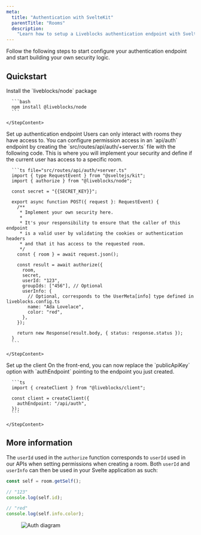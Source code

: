 ```yaml
---
meta:
  title: "Authentication with SvelteKit"
  parentTitle: "Rooms"
  description:
    "Learn how to setup a Liveblocks authentication endpoint with SvelteKit"
---
```


Follow the following steps to start configure your authentication endpoint and
start building your own security logic.

## Quickstart

<Steps>
  <Step>
    <StepTitle>Install the `liveblocks/node` package</StepTitle>
    <StepContent>

      ```bash
      npm install @liveblocks/node
      ```

    </StepContent>

  </Step>
  <Step>
    <StepTitle>Set up authentication endpoint</StepTitle>
    <StepContent>
      Users can only interact with rooms they have access to. You can
      configure permission access in an `api/auth` endpoint by
      creating the `src/routes/api/auth/+server.ts` file with the
      following code. This is where you will implement your security and
      define if the current user has access to a specific room.

      ```ts file="src/routes/api/auth/+server.ts"
      import { type RequestEvent } from "@sveltejs/kit";
      import { authorize } from "@liveblocks/node";

      const secret = "{{SECRET_KEY}}";

      export async function POST({ request }: RequestEvent) {
        /**
         * Implement your own security here.
         *
         * It's your responsibility to ensure that the caller of this endpoint
         * is a valid user by validating the cookies or authentication headers
         * and that it has access to the requested room.
         */
        const { room } = await request.json();

        const result = await authorize({
          room,
          secret,
          userId: "123",
          groupIds: ["456"], // Optional
          userInfo: {
            // Optional, corresponds to the UserMeta[info] type defined in liveblocks.config.ts
            name: "Ada Lovelace",
            color: "red",
          },
        });

        return new Response(result.body, { status: response.status });
      }
      ```

    </StepContent>

  </Step>
  <Step lastStep>
    <StepTitle>Set up the client</StepTitle>
    <StepContent>
      On the front-end, you can now replace the `publicApiKey`
      option with `authEndpoint` pointing to the endpoint you
      just created.

      ```ts
      import { createClient } from "@liveblocks/client";

      const client = createClient({
        authEndpoint: "/api/auth",
      });
      ```

    </StepContent>

  </Step>
</Steps>

## More information

The `userId` used in the `authorize` function corresponds to `userId` used in
our APIs when setting permissions when creating a room. Both `userId` and
`userInfo` can then be used in your Svelte application as such:

```ts
const self = room.getSelf();

// "123"
console.log(self.id);

// "red"
console.log(self.info.color);
```

<Figure>
  <Image
    src="/assets/auth-diagram.png"
    alt="Auth diagram"
    width={768}
    height={576}
  />
</Figure>
